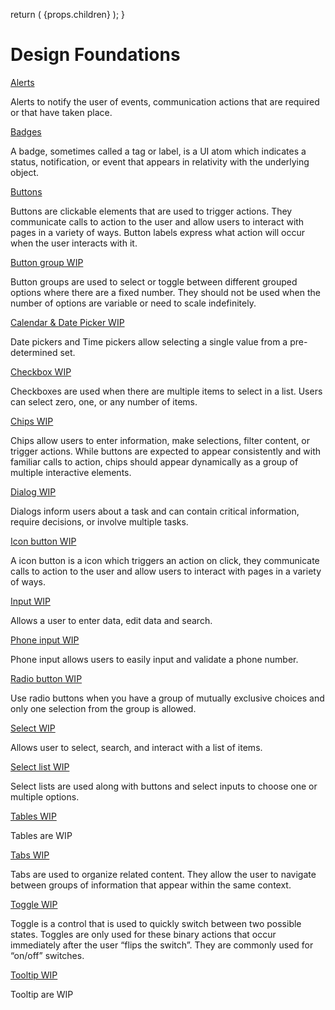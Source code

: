 
  return (
    <Layout
      title="Components"
      sideNav="design"
      editPageRoute="design/components.html.mdx"
    >
      {props.children}
    </Layout>
  );
}

# Design Foundations

[Alerts](/design/components/alerts)

Alerts to notify the user of events, communication actions that are required or that have taken place.

[Badges](/design/components/badges)

A badge, sometimes called a tag or label, is a UI atom which indicates a status, notification, or event that appears in relativity with the underlying object.

[Buttons](/design/components/buttons)

Buttons are clickable elements that are used to trigger actions. They communicate calls to action to the user and allow users to interact with pages in a variety of ways. Button labels express what action will occur when the user interacts with it.

[Button group WIP](/design/components/button-group)

Button groups are used to select or toggle between different grouped options where there are a fixed number. They should not be used when the number of options are variable or need to scale indefinitely.

[Calendar & Date Picker WIP](/design/components/calendar-date-picker)

Date pickers and Time pickers allow selecting a single value from a pre-determined set.

[Checkbox WIP](/design/components/checkbox)

Checkboxes are used when there are multiple items to select in a list. Users can select zero, one, or any number of items.

[Chips WIP](/design/components/chips)

Chips allow users to enter information, make selections, filter content, or trigger actions. While buttons are expected to appear consistently and with familiar calls to action, chips should appear dynamically as a group of multiple interactive elements.

[Dialog WIP](/design/components/dialog)

Dialogs inform users about a task and can contain critical information, require decisions, or involve multiple tasks.

[Icon button WIP](/design/components/icon-button)

A icon button is a icon which triggers an action on click, they communicate calls to action to the user and allow users to interact with pages in a variety of ways.

[Input WIP](/design/components/input)

Allows a user to enter data, edit data and search.

[Phone input WIP](/design/components/phone-input)

Phone input allows users to easily input and validate a phone number.

[Radio button WIP](/design/components/radio-button)

Use radio buttons when you have a group of mutually exclusive choices and only one selection from the group is allowed.

[Select WIP](/design/components/select)

Allows user to select, search, and interact with a list of items.

[Select list WIP](/design/components/select-list)

Select lists are used along with buttons and select inputs to choose one or multiple options.

[Tables WIP](/design/components/tables)

Tables are WIP

[Tabs WIP](/design/components/tabs)

Tabs are used to organize related content. They allow the user to navigate between groups of information that appear within the same context.

[Toggle WIP](/design/components/toggle)

Toggle is a control that is used to quickly switch between two possible states. Toggles are only used for these binary actions that occur immediately after the user “flips the switch”. They are commonly used for “on/off” switches.

[Tooltip WIP](/design/components/tooltip)

Tooltip are WIP
